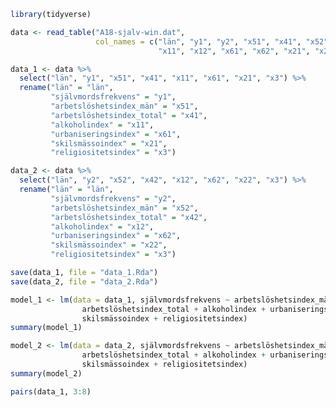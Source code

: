 ```r
library(tidyverse)
```

```r
data <- read_table("A18-sjalv-win.dat",
                   col_names = c("län", "y1", "y2", "x51", "x41", "x52", "x42",
                                 "x11", "x12", "x61", "x62", "x21", "x22", "x3"))

data_1 <- data %>%
  select("län", "y1", "x51", "x41", "x11", "x61", "x21", "x3") %>%
  rename("län" = "län",
         "självmordsfrekvens" = "y1",
         "arbetslöshetsindex_män" = "x51",
         "arbetslöshetsindex_total" = "x41",
         "alkoholindex" = "x11",
         "urbaniseringsindex" = "x61",
         "skilsmässoindex" = "x21",
         "religiositetsindex" = "x3")

data_2 <- data %>%
  select("län", "y2", "x52", "x42", "x12", "x62", "x22", "x3") %>%
  rename("län" = "län",
         "självmordsfrekvens" = "y2",
         "arbetslöshetsindex_män" = "x52",
         "arbetslöshetsindex_total" = "x42",
         "alkoholindex" = "x12",
         "urbaniseringsindex" = "x62",
         "skilsmässoindex" = "x22",
         "religiositetsindex" = "x3")

save(data_1, file = "data_1.Rda")
save(data_2, file = "data_2.Rda")
```

```r
model_1 <- lm(data = data_1, självmordsfrekvens ~ arbetslöshetsindex_män +
                arbetslöshetsindex_total + alkoholindex + urbaniseringsindex +
                skilsmässoindex + religiositetsindex)
summary(model_1)
```


```r
model_2 <- lm(data = data_2, självmordsfrekvens ~ arbetslöshetsindex_män +
                arbetslöshetsindex_total + alkoholindex + urbaniseringsindex +
                skilsmässoindex + religiositetsindex)
summary(model_2)
```

```r
pairs(data_1, 3:8)
```




